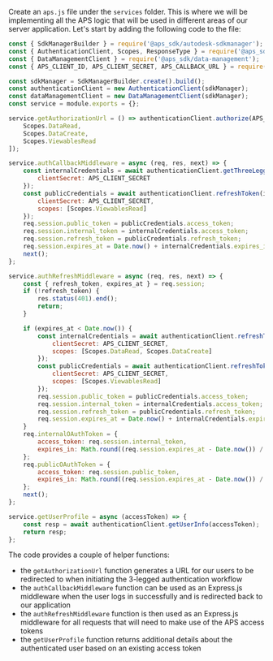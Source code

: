 Create an `aps.js` file under the `services` folder. This is where we will be implementing
all the APS logic that will be used in different areas of our server application. Let's start
by adding the following code to the file:

```js title="services/aps.js"
const { SdkManagerBuilder } = require('@aps_sdk/autodesk-sdkmanager');
const { AuthenticationClient, Scopes, ResponseType } = require('@aps_sdk/authentication');
const { DataManagementClient } = require('@aps_sdk/data-management');
const { APS_CLIENT_ID, APS_CLIENT_SECRET, APS_CALLBACK_URL } = require('../config.js');

const sdkManager = SdkManagerBuilder.create().build();
const authenticationClient = new AuthenticationClient(sdkManager);
const dataManagementClient = new DataManagementClient(sdkManager);
const service = module.exports = {};

service.getAuthorizationUrl = () => authenticationClient.authorize(APS_CLIENT_ID, ResponseType.Code, APS_CALLBACK_URL, [
    Scopes.DataRead,
    Scopes.DataCreate,
    Scopes.ViewablesRead
]);

service.authCallbackMiddleware = async (req, res, next) => {
    const internalCredentials = await authenticationClient.getThreeLeggedToken(APS_CLIENT_ID, req.query.code, APS_CALLBACK_URL, {
        clientSecret: APS_CLIENT_SECRET
    });
    const publicCredentials = await authenticationClient.refreshToken(internalCredentials.refresh_token, APS_CLIENT_ID, {
        clientSecret: APS_CLIENT_SECRET,
        scopes: [Scopes.ViewablesRead]
    });
    req.session.public_token = publicCredentials.access_token;
    req.session.internal_token = internalCredentials.access_token;
    req.session.refresh_token = publicCredentials.refresh_token;
    req.session.expires_at = Date.now() + internalCredentials.expires_in * 1000;
    next();
};

service.authRefreshMiddleware = async (req, res, next) => {
    const { refresh_token, expires_at } = req.session;
    if (!refresh_token) {
        res.status(401).end();
        return;
    }

    if (expires_at < Date.now()) {
        const internalCredentials = await authenticationClient.refreshToken(refresh_token, APS_CLIENT_ID, {
            clientSecret: APS_CLIENT_SECRET,
            scopes: [Scopes.DataRead, Scopes.DataCreate]
        });
        const publicCredentials = await authenticationClient.refreshToken(internalCredentials.refresh_token, APS_CLIENT_ID, {
            clientSecret: APS_CLIENT_SECRET,
            scopes: [Scopes.ViewablesRead]
        });
        req.session.public_token = publicCredentials.access_token;
        req.session.internal_token = internalCredentials.access_token;
        req.session.refresh_token = publicCredentials.refresh_token;
        req.session.expires_at = Date.now() + internalCredentials.expires_in * 1000;
    }
    req.internalOAuthToken = {
        access_token: req.session.internal_token,
        expires_in: Math.round((req.session.expires_at - Date.now()) / 1000),
    };
    req.publicOAuthToken = {
        access_token: req.session.public_token,
        expires_in: Math.round((req.session.expires_at - Date.now()) / 1000),
    };
    next();
};

service.getUserProfile = async (accessToken) => {
    const resp = await authenticationClient.getUserInfo(accessToken);
    return resp;
};
```

The code provides a couple of helper functions:

- the `getAuthorizationUrl` function generates a URL for our users to be redirected to when
initiating the 3-legged authentication workflow
- the `authCallbackMiddleware` function can be used as an Express.js middleware
when the user logs in successfully and is redirected back to our application
- the `authRefreshMiddleware` function is then used as an Express.js middleware for all requests
that will need to make use of the APS access tokens
- the `getUserProfile` function returns additional details about the authenticated user based on
an existing access token

